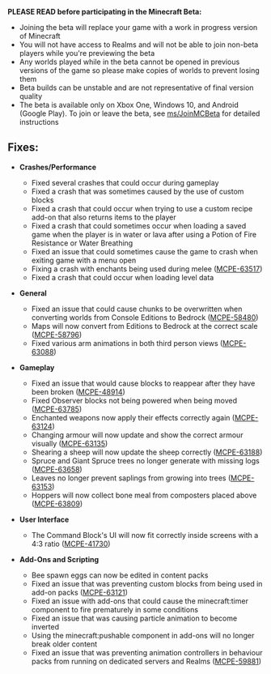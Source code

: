**PLEASE READ before participating in the Minecraft Beta:**

-   Joining the beta will replace your game with a work in progress version of Minecraft
-   You will not have access to Realms and will not be able to join non-beta players while you're previewing the beta
-   Any worlds played while in the beta cannot be opened in previous versions of the game so please make copies of worlds to prevent losing them
-   Beta builds can be unstable and are not representative of final version quality
-   The beta is available only on Xbox One, Windows 10, and Android (Google Play). To join or leave the beta, see [ms/JoinMCBeta](https://aka.ms/JoinMCBeta) for detailed instructions

## **Fixes:**

-   **Crashes/Performance**
    -   Fixed several crashes that could occur during gameplay
    -   Fixed a crash that was sometimes caused by the use of custom blocks 
    -   Fixed a crash that could occur when trying to use a custom recipe add-on that also returns items to the player
    -   Fixed a crash that could sometimes occur when loading a saved game when the player is in water or lava after using a Potion of Fire Resistance or Water Breathing
    -   Fixed an issue that could sometimes cause the game to crash when exiting game with a menu open
    -   Fixing a crash with enchants being used during melee ([MCPE-63517](https://bugs.mojang.com/browse/MCPE-63517))
    -   Fixed a crash that could occur when loading level data 

-   **General**
    -   Fixed an issue that could cause chunks to be overwritten when converting worlds from Console Editions to Bedrock ([MCPE-58480](https://bugs.mojang.com/browse/MCPE-58480))
    -   Maps will now convert from Editions to Bedrock at the correct scale ([MCPE-58796](https://bugs.mojang.com/browse/MCPE-58796))
    -   Fixed various arm animations in both third person views ([MCPE-63088](https://bugs.mojang.com/browse/MCPE-63088)) 

-   **Gameplay**
    -   Fixed an issue that would cause blocks to reappear after they have been broken ([MCPE-48914](https://bugs.mojang.com/browse/MCPE-48914))
    -   Fixed Observer blocks not being powered when being moved ([MCPE-63785](https://bugs.mojang.com/browse/MCPE-63785))
    -   Enchanted weapons now apply their effects correctly again ([MCPE-63124](https://bugs.mojang.com/browse/MCPE-63124))
    -   Changing armour will now update and show the correct armour visually ([MCPE-63135](https://bugs.mojang.com/browse/MCPE-63135))
    -   Shearing a sheep will now update the sheep correctly ([MCPE-63188](https://bugs.mojang.com/browse/MCPE-63188))
    -   Spruce and Giant Spruce trees no longer generate with missing logs ([MCPE-63658](https://bugs.mojang.com/browse/MCPE-63658))
    -   Leaves no longer prevent saplings from growing into trees ([MCPE-63153](https://bugs.mojang.com/browse/MCPE-63153))
    -   Hoppers will now collect bone meal from composters placed above ([MCPE-63809](https://bugs.mojang.com/browse/MCPE-63809))  

-   **User Interface**
    -   The Command Block's UI will now fit correctly inside screens with a 4:3 ratio ([MCPE-41730](https://bugs.mojang.com/browse/MCPE-41730)) 

-   **Add-Ons and Scripting**
    -   Bee spawn eggs can now be edited in content packs 
    -   Fixed an issue that was preventing custom blocks from being used in add-on packs ([MCPE-63121](https://bugs.mojang.com/browse/MCPE-63121))
    -   Fixed an issue with add-ons that could cause the minecraft:timer component to fire prematurely in some conditions
    -   Fixed an issue that was causing particle animation to become inverted
    -   Using the minecraft:pushable component in add-ons will no longer break older content 
    -   Fixed an issue that was preventing animation controllers in behaviour packs from running on dedicated servers and Realms ([MCPE-59881](https://bugs.mojang.com/browse/MCPE-59881))